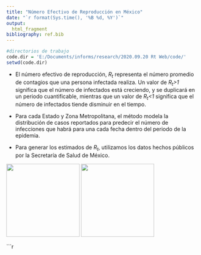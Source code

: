 ```yaml
---
title: "Número Efectivo de Reproducción en México"
date: "`r format(Sys.time(), '%B %d, %Y')`"
output:
  html_fragment
bibliography: ref.bib
---
```


```r


#directorios de trabajo
code.dir = 'E:/Documents/informs/research/2020.09.20 Rt Web/code/'
setwd(code.dir)


```


*  El número efectivo de reproducción, *R<sub>t</sub>* representa el número promedio de contagios que una persona infectada realiza. Un valor de *R<sub>t</sub>>1* significa que el número de infectados está creciendo, y se duplicará en un periodo cuantificable, mientras que un valor de *R<sub>t</sub><1* significa que el número de infectados tiende disminuir en el tiempo. 

*  Para cada Estado y Zona Metropolitana, el método modela la distribución de casos reportados para predecir el número de infecciones que habrá para una cada fecha dentro del periodo de la epidemia.



*  Para generar los estimados de *R<sub>t</sub>*, utilizamos los datos hechos públicos por
la Secretaría de Salud de México.


![](../images/solo.jpg){height=2in}
![](../images/muchos_s.jpg){height=2in}











```r

 
